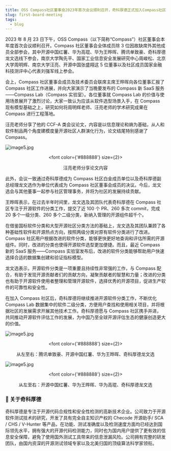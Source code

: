 ```yaml
---
title: OSS Compass社区董事会2023年首次会议顺利召开，奇科厚德正式加入Compass社区
slug: first-board-meeting
tags:
  - blog
---
```


<!--truncate-->

2023 年 8 月 23 日下午，OSS Compass（以下简称“Compass”）社区董事会本年度首次会议顺利召开。Compass 社区董事会全体成员除 3 位因故缺席外其他成员全部参会，其中开源中国红薯、华为高琨、华为王晔晖、腾讯单致豪、奇科厚德龙文选线下参会，南京大学陶先平、国家工业信息安全发展研究中心周峻松、北京大学周明辉、南京大学汪亮、开源中国张盛翔这 5 位董事以及社区成员国家金融科技测评中心代表刘强军线上参会。

会上，Compass 社区董事会成员及技术委员会联席主席王晔晖向各位董事汇报了 Compass 社区工作进展，并向大家演示了当晚要发布的 Compass 新 SaaS 服务——Compass Lab（Compass 实验室）。各位董事就 Compass Lab 的价值与使用场景展开了激烈讨论，大家一致认为应该从软件选型场景入手，在 Compass 现有模型基础之上，研究如何将周明辉老师、汪亮老师的学术研究成果在 Compass 进行工程落地。

汪亮老师分享了他的 CCF-A 类会议论文，内容是以信息理论和熵为基础，从人和软件制品两个角度建模度量开源社区人群演化行为，论文结尾特别感谢了 Compass。

![image5.jpg](media/1.png)

<center>

  <font color={'#888888'} size={2}>

汪亮老师分享论文内容

  </font>

</center>

此外，会议一致通过奇科厚德成为 Compass 社区白金成员单位以及奇科厚德副总经理龙文选作为单位代表成为 Compass 社区董事会成员的决议。今后，龙文选会与其他董事一起参与社区管理事务，并将为社区的发展持续贡献。

王晔晖表示，在过去半年时间里，龙文选及其团队代表奇科厚德在 Compass 社区专注于开源软件的分类工作，提交了近 100 个 PR、260 多次 commit，完成 20 多个一级分类、260 多个二级分类，新纳入管理的开源组件超千个。

在借鉴国标软件分类和大型开源社区分类方法的基础上，龙文选及其团队兼顾了各种基础性软件和开源热点方向，按照两级分类对原有软件分类进行了改进。Compass 社区用户根据改进的软件分类，能够更快更好地查询和评估所需的开源组件。同时，改进的分类也使得开源软件选型更加便捷。而且，最近 Compass 新的 SaaS 服务——Compass 实验室发布后，改进的软件分类能够帮助用户快速选择合适的数据集创建和验证指标模型。

龙文选表示，开源软件分类是一项重要且持续性非常强的工作，与 Compass 配合，有助于发现开源贡献者们的贡献方向，凝聚贡献者的智慧和力量；改进的分类也有助于开源软件使用者整理和管理开源软件，选择优秀的开源项目，促进生产软件的可靠性和安全性。

在加入 Compass 社区后，奇科厚德将继续推进开源软件分类工作，不断优化 Compass Lab 数据集中的软件二级分类，方便用户查找和使用相关项目，并将根据社区的发展需求开展其他技术工作。奇科厚德愿与 Compass 社区携手并进，共同推动开源软件评估工作的发展，为中国乃至全球开源评估生态的健康创造更大的价值。

![image5.jpg](media/2.png)

<center>

  <font color={'#888888'} size={2}>

从左至右：腾讯单致豪、开源中国红薯、华为王晔晖、奇科厚德龙文选

  </font>

</center>

![image5.jpg](media/3.png)

<center>

  <font color={'#888888'} size={2}>

从左至右：开源中国红薯、华为王晔晖、华为高琨、奇科厚德龙文选

  </font>

</center>

### 🌟 关于奇科厚德

奇科厚德是专注于开源代码合规性和安全性检测的高新技术企业。公司致力于开源软件测试技术的研究，开发了具有完全自主知识产权的 Checode 开源助手/ SCA / CHS / V-Hunter 等产品，在功能、测试准确度以及检测速度方面均已经达到国际领先水平，拥有强大的开源代码检测能力，同时也为国内用户提供了更有效的信息安全保障，避免了使用国外测试工具带来的信息泄漏风险。公司拥有完整的研发团队，由国内资深的开源测试领域专家以及北美归国的顶级算法科学家领衔。

